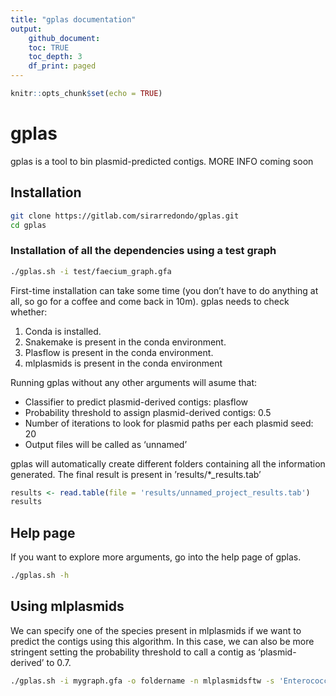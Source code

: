 ```yaml
---
title: "gplas documentation"
output: 
    github_document:
    toc: TRUE
    toc_depth: 3
    df_print: paged
---
```


```r
knitr::opts_chunk$set(echo = TRUE)
```

# gplas

gplas is a tool to bin plasmid-predicted contigs. MORE INFO coming soon

## Installation 

```bash
git clone https://gitlab.com/sirarredondo/gplas.git
cd gplas
```

### Installation of all the dependencies using a test graph

```bash
./gplas.sh -i test/faecium_graph.gfa
```

First-time installation can take some time (you don't have to do anything at all, so go for a coffee and come back in 10m). gplas needs to check whether:

1. Conda is installed. 
2. Snakemake is present in the conda environment. 
3. Plasflow is present in the conda environment. 
4. mlplasmids is present in the conda environment 

Running gplas without any other arguments will asume that:

- Classifier to predict plasmid-derived contigs: plasflow
- Probability threshold to assign plasmid-derived contigs: 0.5
- Number of iterations to look for plasmid paths per each plasmid seed: 20
- Output files will be called as 'unnamed'


gplas will automatically create different folders containing all the information generated. The final result is present in 'results/*_results.tab'

```R
results <- read.table(file = 'results/unnamed_project_results.tab')
results
```


## Help page

If you want to explore more arguments, go into the help page of gplas. 

```bash
./gplas.sh -h
```

## Using mlplasmids 

We can specify one of the species present in mlplasmids if we want to predict the contigs using this algorithm. In this case, we can also be more stringent setting
the probability threshold to call a contig as 'plasmid-derived' to 0.7. 

```bash
./gplas.sh -i mygraph.gfa -o foldername -n mlplasmidsftw -s 'Enterococcus faecium' -t 0.7 -x 10
```




